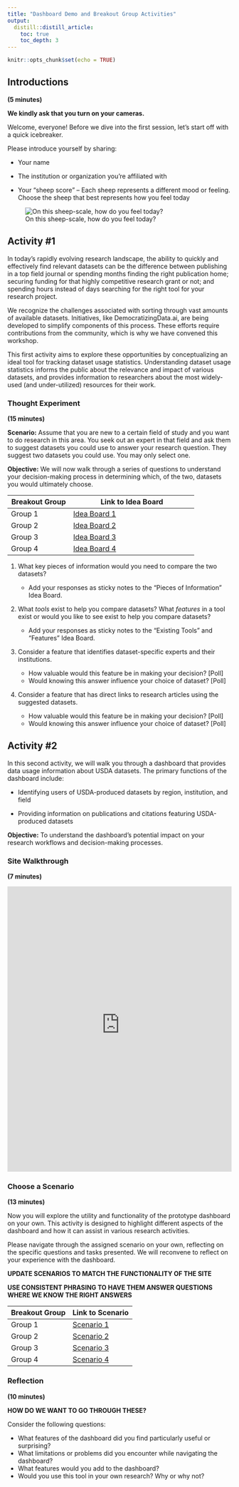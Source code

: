 ```yaml
---
title: "Dashboard Demo and Breakout Group Activities"
output: 
  distill::distill_article:
    toc: true
    toc_depth: 3
---
```


```r
knitr::opts_chunk$set(echo = TRUE)
```

## Introductions 

**(5 minutes)**

**We kindly ask that you turn on your cameras.**

Welcome, everyone! Before we dive into the first session, let's start off with a quick icebreaker. 

Please introduce yourself by sharing:

- Your name

- The institution or organization you're affiliated with

- Your "sheep score" – Each sheep represents a different mood or feeling. Choose the sheep that best represents how you feel today

![On this sheep-scale, how do you feel today?](sheep.jpg)

## Activity #1 

In today’s rapidly evolving research landscape, the ability to quickly and effectively find relevant datasets can be the difference between publishing in a top field journal or spending months finding the right publication home; securing funding for that highly competitive research grant or not; and spending hours instead of days searching for the right tool for your research project. 

We recognize the challenges associated with sorting through vast amounts of available datasets. Initiatives, like DemocratizingData.ai, are being developed to simplify components of this process. These efforts require contributions from the community, which is why we have convened this workshop.

This first activity aims to explore these opportunities by conceptualizing an ideal tool for tracking dataset usage statistics. Understanding dataset usage statistics informs the public about the relevance and impact of various datasets, and provides information to researchers about the most widely-used (and under-utilized) resources for their work. 

<!--
Through this first activity, we will delve into how such a tool could transform your research workflows, enhance collaboration opportunities, and significantly improve research outcomes.
-->

### Thought Experiment

**(15 minutes)**
<!--
***Imagine a tool that could instantly reveal the datasets, researchers, institutions, and focus areas behind the publications driving your research. How much time could you save, and how could this change the way you approach your research?***
As we begin this thought experiment, consider yourself not just as a user, but as a key contributor whose insights could significantly influence the development of this dashboard.
-->

**Scenario:** Assume that you are new to a certain field of study and you want to do research in this area. You seek out an expert in that field and ask them to suggest datasets you could use to answer your research question. They suggest two datasets you could use. You may only select one.

**Objective:** We will now walk through a series of questions to understand your decision-making process in determining which, of the two, datasets you would ultimately choose.


| Breakout Group   | Link to Idea Board | 
|--------|----------------|
| Group 1  | [Idea Board 1](https://ideaboardz.com/for/Group%201/5264531)         | 
| Group 2  | [Idea Board 2](https://ideaboardz.com/for/Group%202/5264537)         | 
| Group 3  | [Idea Board 3](https://ideaboardz.com/for/Group%203/5264539)         | 
| Group 4  | [Idea Board 4](https://ideaboardz.com/for/Group%204/5264540)         | 


1. What key pieces of information would you need to compare the two datasets?

    - Add your responses as sticky notes to the "Pieces of Information" Idea Board.

2. What *tools* exist to help you compare datasets? What *features* in a tool exist or would you like to see exist to help you compare datasets? 

    - Add your responses as sticky notes to the "Existing Tools" and "Features" Idea Board.

3. Consider a feature that identifies dataset-specific experts and their institutions.

    - How valuable would this feature be in making your decision? [Poll]
    - Would knowing this answer influence your choice of dataset? [Poll]

4. Consider a feature that has direct links to research articles using the suggested datasets.

    - How valuable would this feature be in making your decision? [Poll]
    - Would knowing this answer influence your choice of dataset? [Poll]

<!--
5. Consider a feature that has direct links to research articles using the suggested datasets.
   - How valuable would this feature be in making your decision?
   - In what ways could this information offer insights?
   - Would knowing this answer influence your choice of dataset?
   
### Reflect on Your Current Process

1. **Identify Your Needs**
   - Reflect on the last time you were in search of data for your research. What were the key pieces of information you were trying to find?
   - Modality: List - white board with sticky notes (on your own)
   - Time Limit: 
   

2. **Understand Your Motivations**
   - Why were you searching for this data? 
   - What questions were you asking yourself during this process?
   - Modality: Discussion (while looking at the list)
   - Time Limit: 
   
   Examples:
     - Were you looking to see how others have used the dataset?
     - Were you curious about the publications or researchers associated with the dataset?

### Envisioning the Ideal Tool

3. **Time-Saving Features**
   - Given the piece of information in question #1, what feature would save you time or enhance your search to find the ideal dataset? 
   - How would this features change your research process?
   - Modality: Board that is discussion-based
   - Time Limit: *how do we get at this quickly while brainstorming?*

4. **Broadening Your Research Network**
   - Consider how a tool that identifies data experts and institutions involved in similar research areas could impact your work. 
   - Would this facilitate collaboration? 
   - Would it offer new insights?
   - Modality: Poll

5. **Access to Publications**
   - How valuable would it be to have direct links to research articles using specific USDA datasets? 
   - Would this influence your choice of datasets?
   - Modality: Poll
   
-->

## Activity #2 

In this second activity, we will walk you through a dashboard that provides data usage information about USDA datasets. The primary functions of the dashboard include:

- Identifying users of USDA-produced datasets by region, institution, and field

- Providing information on publications and citations featuring USDA-produced datasets

**Objective:** To understand the dashboard's potential impact on your research workflows and decision-making processes. 

### Site Walkthrough 

**(7 minutes)**
<!--
<iframe src="https://scribehow.com/embed/Access_USDA_Data_Usage_Dashboards_for_Research_Analysis__xNPUiaS3QMeTl187zzpacQ" width="100%" height="640" allowfullscreen frameborder="0"></iframe>
-->

<iframe src="https://democratizingdata.gitbook.io/userguide/09-usagedashboard" width="100%" height="640" allowfullscreen frameborder="0"></iframe>

### Choose a Scenario 

**(13 minutes)**

Now you will explore the utility and functionality of the prototype dashboard on your own. This activity is designed to highlight different aspects of the dashboard and how it can assist in various research activities.

Please navigate through the assigned scenario on your own, reflecting on the specific questions and tasks presented. We will reconvene to reflect on your experience with the dashboard.

**UPDATE SCENARIOS TO MATCH THE FUNCTIONALITY OF THE SITE**

**USE CONSISTENT PHRASING TO HAVE THEM ANSWER QUESTIONS WHERE WE KNOW THE RIGHT ANSWERS**


| Breakout Group   | Link to Scenario | 
|--------|----------------|
| Group 1  | [Scenario 1](scenario.html)         | 
| Group 2  | [Scenario 2](scenario.html)         | 
| Group 3  | [Scenario 3](scenario.html)         | 
| Group 4  | [Scenario 4](scenario.html)         | 

<!--
<div class="row"> 
<div class="col-4"> <a href="scenario1.html" class="btn btn-primary btn-block">Group 1</a> </div> 
<div class="col-4"> <a href="scenario2.html" class="btn btn-primary btn-block">Group 2</a> </div> 
<div class="col-4"> <a href="scenario3.html" class="btn btn-primary btn-block">Group 3</a> </div> 
<div class="col-4"> <a href="scenario4.html" class="btn btn-primary btn-block">Group 4</a> </div> 
</div> <br>
-->

### Reflection 

**(10 minutes)**

**HOW DO WE WANT TO GO THROUGH THESE?**

Consider the following questions:

- What features of the dashboard did you find particularly useful or surprising?
- What limitations or problems did you encounter while navigating the dashboard?
- What features would you add to the dashboard?
- Would you use this tool in your own research? Why or why not?

<!--
- What additional functionalities would you like to see in this tool?
-->


<!--===================================-->
<div style="padding-bottom: 60px;"></div>

<!-- Back to Top Button -->
<div id="back-to-top" style="position: fixed; bottom: 20px; right: 20px; display: none;">
  <a href="#top" onclick="document.body.scrollTop = 0; document.documentElement.scrollTop = 0; return false;" style="text-decoration: none; color: white; background-color: black; padding: 10px;">Back to Top</a>
</div>

<script>
window.onscroll = function() {scrollFunction()};

function scrollFunction() {
  if (document.body.scrollTop > 20 || document.documentElement.scrollTop > 20) {
    document.getElementById("back-to-top").style.display = "block";
  } else {
    document.getElementById("back-to-top").style.display = "none";
  }
}
</script>
<!--===================================-->
